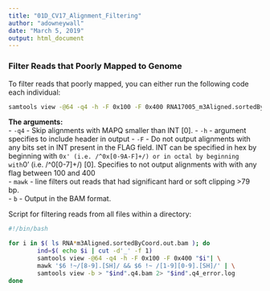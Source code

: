```yaml
---
title: "01D_CV17_Alignment_Filtering"
author: "adowneywall"
date: "March 5, 2019"
output: html_document
---
```


### Filter Reads that Poorly Mapped to Genome
To filter reads that poorly mapped, you can either run the following code each individual:
```bash
samtools view -@64 -q4 -h -F 0x100 -F 0x400 RNA17005_m3Aligned.sortedByCoord.out.bam| mawk '$6 !~/[8-9].[SH]/ && $6 !~ /[1-9][0-9].[SH]/' | samtools view -b > RNA17005.q4.bam 2> RNA17005.q4_error.log
```
  
**The arguments:**  
- ```-q4```   - Skip alignments with MAPQ smaller than INT [0]. 
- ```-h```    - argument specifies to include header in output
- ```-F```    - Do not output alignments with any bits set in INT present in the FLAG field. INT can be specified in hex by beginning with `0x' (i.e. /^0x[0-9A-F]+/) or in octal by beginning with `0' (i.e. /^0[0-7]+/) [0]. Specifies to not output alignments with with any flag between 100 and 400  
- ```mawk```  - line filters out reads that had significant hard or soft clipping >79 bp.  
- ```b```     - Output in the BAM format. 

Script for filtering reads from all files within a directory:
```bash
#!/bin/bash

for i in $( ls RNA*m3Aligned.sortedByCoord.out.bam ); do
        ind=$( echo $i | cut -d'_' -f 1)
        samtools view -@64 -q4 -h -F 0x100 -F 0x400 "$i"| \
        mawk '$6 !~/[8-9].[SH]/ && $6 !~ /[1-9][0-9].[SH]/' | \
        samtools view -b > "$ind".q4.bam 2> "$ind".q4_error.log
done
```


